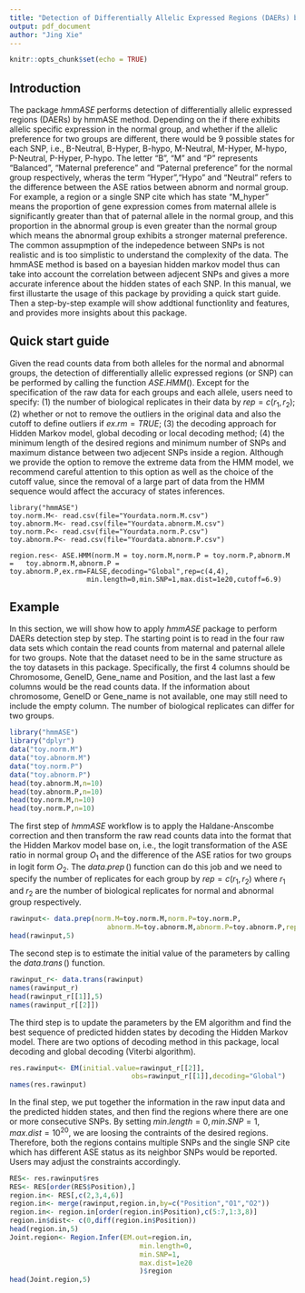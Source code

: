 ```yaml
---
title: "Detection of Differentially Allelic Expressed Regions (DAERs) by hmmASE"
output: pdf_document
author: "Jing Xie"
---
```


```r
knitr::opts_chunk$set(echo = TRUE)
```

## Introduction
The package $hmmASE$ performs detection of differentially allelic expressed regions (DAERs) by hmmASE method. Depending on the if there exhibits allelic specific expression in the normal group, and whether if the allelic preference for two groups are different, there would be 9 possible states for each SNP, i.e., B-Neutral, B-Hyper, B-hypo, M-Neutral, M-Hyper, M-hypo, P-Neutral, P-Hyper, P-hypo. The letter "B", "M" and "P" represents "Balanced", "Maternal preference" and "Paternal preference" for the normal group respectively, wheras the term "Hyper","Hypo" and "Neutral" refers to the difference between the ASE ratios between abnorm and normal group. For example, a region or a single SNP cite which has state "M_hyper" means the proportion of gene expression comes from maternal allele is significantly greater than that of paternal allele in the normal group, and this proportion in the abnormal group is even greater than the normal group which means the abnormal group exhibits a stronger maternal preference. The common assupmption of the indepedence between SNPs is not realistic and is too simplistic to understand the complexity of the data. The hmmASE method is based on a bayesian hidden markov model thus can take into account the correlation between adjecent SNPs and gives a more accurate inference about the hidden states of each SNP. In this manual, we first illustarte the usage of this package by providing a quick start guide. Then a step-by-step example will show addtional functionlity and features, and provides more insights about this package.

## Quick start guide
Given the read counts data from both alleles for the normal and abnormal groups, the detection of differentially allelic expressed regions (or SNP) can be performed by calling the function $ASE.HMM()$. Except for the specification of the raw data for each groups and each allele, users need to specify: (1) the number of biological replicates in their data by $rep=c(r_1,r_2)$; (2) whether or not to remove the outliers in the original data and also the cutoff to define outliers if $ex.rm=TRUE$; (3) the decoding approach for Hidden Markov model, global decoding or local decoding method; (4) the minimum length of the desired regions and minimum number of SNPs and maximum distance between two adjecent SNPs inside a region. Although we provide the option to remove the extreme data from the HMM model, we recommend careful attention to this option as well as the choice of the cutoff value, since the removal of a large part of data from the HMM sequence would affect the accuracy of states inferences.

```
library("hmmASE")
toy.norm.M<- read.csv(file="Yourdata.norm.M.csv")
toy.abnorm.M<- read.csv(file="Yourdata.abnorm.M.csv")
toy.norm.P<- read.csv(file="Yourdata.norm.P.csv")
toy.abnorm.P<- read.csv(file="Yourdata.abnorm.P.csv")

region.res<- ASE.HMM(norm.M = toy.norm.M,norm.P = toy.norm.P,abnorm.M =   toy.abnorm.M,abnorm.P = toy.abnorm.P,ex.rm=FALSE,decoding="Global",rep=c(4,4),
                   min.length=0,min.SNP=1,max.dist=1e20,cutoff=6.9)

```
## Example
In this section, we will show how to apply $hmmASE$ package to perform DAERs detection step by step. The starting point is to read in the four raw data sets which contain the read counts from maternal and paternal allele for two groups. Note that the dataset need to be in the same structure as the toy datasets in this package. Specifically, the first 4 columns should be Chromosome, GeneID, Gene_name and Position, and the last last a few columns would be the read counts data. If the information about chromosome, GeneID or Gene_name is not available, one may still need to include the empty column. The number of biological replicates can differ for two groups.

```r
library("hmmASE")
library("dplyr")
data("toy.norm.M")
data("toy.abnorm.M")
data("toy.norm.P")
data("toy.abnorm.P")
head(toy.abnorm.M,n=10)
head(toy.abnorm.P,n=10)
head(toy.norm.M,n=10)
head(toy.norm.P,n=10)
```

The first step of $hmmASE$ workflow is to apply the Haldane-Anscombe correction and then transform the raw read counts data into the format that the Hidden Markov model base on, i.e., the logit transformation of the ASE ratio in normal group $O_1$ and the difference of the ASE ratios for two groups in logit form $O_2$. The $data.prep\,()$ function can do this job and we need to specify the number of replicates for each group by $rep=c(r_1,\,r_2)$ where $r_1$ and $r_2$ are the number of biological replicates for normal and abnormal group respectively.

``` r
rawinput<- data.prep(norm.M=toy.norm.M,norm.P=toy.norm.P,
                        abnorm.M=toy.abnorm.M,abnorm.P=toy.abnorm.P,rep=c(4,4))
head(rawinput,5)
```

The second step is to estimate the initial value of the parameters by calling the $data.trans\,()$ function.

```r
rawinput_r<- data.trans(rawinput)
names(rawinput_r)
head(rawinput_r[[1]],5)
names(rawinput_r[[2]])
```

The third step is to update the parameters by the EM algorithm and find the best sequence of predicted hidden states by decoding the Hidden Markov model. There are two options of decoding method in this package, local decoding and global decoding (Viterbi algorithm). 

```r
res.rawinput<- EM(initial.value=rawinput_r[[2]], 
                              obs=rawinput_r[[1]],decoding="Global")
names(res.rawinput)
```

In the final step, we put together the information in the raw input data and the predicted hidden states, and then find the regions where there are one or more consecutive SNPs. By setting $min.length=0,\,min.SNP=1,\,max.dist=10^{20}$, we are loosing the contraints of the desired regions. Therefore, both the regions contains multiple SNPs and the single SNP cite which has different ASE status as its neighbor SNPs would be reported. Users may adjust the constraints accordingly.

```r
RES<- res.rawinput$res
RES<- RES[order(RES$Position),]
region.in<- RES[,c(2,3,4,6)]
region.in<- merge(rawinput,region.in,by=c("Position","O1","O2"))
region.in<- region.in[order(region.in$Position),c(5:7,1:3,8)]
region.in$dist<- c(0,diff(region.in$Position))
head(region.in,5)
Joint.region<- Region.Infer(EM.out=region.in,
                                min.length=0,
                                min.SNP=1,
                                max.dist=1e20
                                )$region
head(Joint.region,5)        
```








